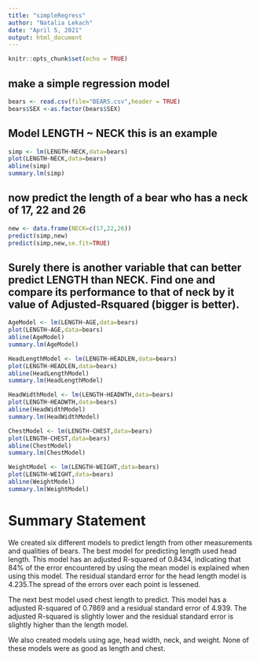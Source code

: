 ```yaml
---
title: "simpleRegress"
author: "Natalia Lekach"
date: "April 5, 2021"
output: html_document
---
```


```r
knitr::opts_chunk$set(echo = TRUE)
```

## make a simple regression model

```r
bears <- read.csv(file="BEARS.csv",header = TRUE)
bears$SEX <-as.factor(bears$SEX)
```

## Model LENGTH ~ NECK  this is an example  

```r
simp <- lm(LENGTH~NECK,data=bears)
plot(LENGTH~NECK,data=bears)
abline(simp)
summary.lm(simp)
```

## now predict the length of a bear who has a neck of 17, 22 and 26


```r
new <- data.frame(NECK=c(17,22,26))
predict(simp,new)
predict(simp,new,se.fit=TRUE)
```
## Surely there is another variable that can better predict LENGTH than NECK. Find one and compare its performance to that of neck by it value of Adjusted-Rsquared (bigger is better).

```r
AgeModel <- lm(LENGTH~AGE,data=bears)
plot(LENGTH~AGE,data=bears)
abline(AgeModel)
summary.lm(AgeModel)
```
```r
HeadLengthModel <- lm(LENGTH~HEADLEN,data=bears)
plot(LENGTH~HEADLEN,data=bears)
abline(HeadLengthModel)
summary.lm(HeadLengthModel)
```
```r
HeadWidthModel <- lm(LENGTH~HEADWTH,data=bears)
plot(LENGTH~HEADWTH,data=bears)
abline(HeadWidthModel)
summary.lm(HeadWidthModel)
```
```r
ChestModel <- lm(LENGTH~CHEST,data=bears)
plot(LENGTH~CHEST,data=bears)
abline(ChestModel)
summary.lm(ChestModel)
```
```r
WeightModel <- lm(LENGTH~WEIGHT,data=bears)
plot(LENGTH~WEIGHT,data=bears)
abline(WeightModel)
summary.lm(WeightModel)
```

# Summary Statement

We created six different models to predict length from other measurements and qualities of bears. The best model for predicting length used head length. This model has an adjusted R-squared of 0.8434, indicating that 84% of the error encountered by using the mean model is explained when using this model. The residual standard error for the head length model is 4.235.The spread of the errors over each point is lessened. 

The next best model used chest length to predict. This model has a adjusted R-squared of 0.7869 and a residual standard error of 4.939. The adjusted R-squared is slightly lower and the residual standard error is slightly higher than the length model.

We also created models using age, head width, neck, and weight. None of these models were as good as length and chest. 

